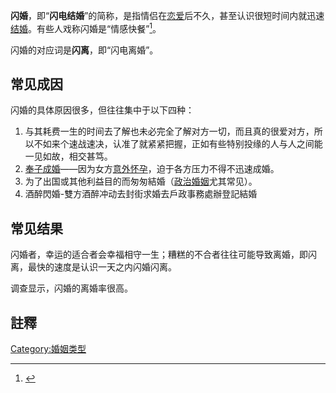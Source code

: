 {{Distinguish|閃昏}}
'''闪婚'''，即“'''闪电结婚'''”的简称，是指情侣在[[恋爱|恋爱]]后不久，甚至认识很短时间内就迅速[[结婚|结婚]]。有些人戏称闪婚是“情感快餐”<ref>{{cite web|url=http://www.qingdaonews.com/content/2005-05/25/content_4762311.htm|title=“闪婚”的幸福体验|publisher=青岛新闻网 撰文：李莎|date=2005-05-25|accessdate=2010-07-19|language=Zh-hans|archive-date=2016-03-04|archive-url=https://web.archive.org/web/20160304074908/http://www.qingdaonews.com/content/2005-05/25/content_4762311.htm|dead-url=no}}</ref>。

闪婚的对应词是'''闪离'''，即“闪电离婚”。

== 常见成因 ==

闪婚的具体原因很多，但往往集中于以下四种：

#与其耗费一生的时间去了解也未必完全了解对方一切，而且真的很爱对方，所以不如来个速战速决，认准了就紧紧把握，正如有些特别投缘的人与人之间能一见如故，相交甚笃。
#[[奉子成婚|奉子成婚]]——因为女方[[意外怀孕|意外怀孕]]，迫于各方压力不得不迅速成婚。
#为了出国或其他利益目的而匆匆結婚（[[政治婚姻|政治婚姻]]尤其常见）。
#酒醉閃婚-雙方酒醉冲动去封街求婚去戶政事務處辦登記結婚

== 常见结果 ==

闪婚者，幸运的适合者会幸福相守一生；糟糕的不合者往往可能导致离婚，即闪离，最快的速度是认识一天之内闪婚闪离。

调查显示，闪婚的离婚率很高。

== 註釋 ==
{{reflist}}

[[Category:婚姻类型|Category:婚姻类型]]
